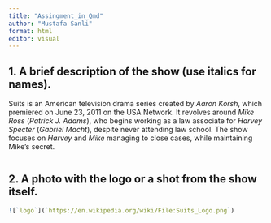 ---
title: "Assingment_in_Qmd"
author: "Mustafa Sanli"
format: html
editor: visual
---

## 1. A brief description of the show (use italics for names).

Suits is an American television drama series created by *Aaron Korsh*, which premiered on June 23, 2011 on the USA Network. It revolves around *Mike Ross* (*Patrick J. Adams*), who begins working as a law associate for *Harvey Specter* (*Gabriel Macht*), despite never attending law school. The show focuses on *Harvey* and *Mike* managing to close cases, while maintaining Mike's secret.

```{r}

```

## 2. A photo with the logo or a shot from the show itself.

```{r}
![`logo`](`https://en.wikipedia.org/wiki/File:Suits_Logo.png`)
```
